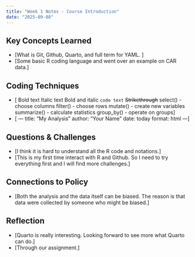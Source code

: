 ```yaml
---
title: "Week 1 Notes - Course Introduction"
date: "2025-09-08"
---
```


## Key Concepts Learned
- [What is Git, Github, Quarto, and full term for YAML. ]
- [Some basic R coding language and went over an example on CAR data.]

## Coding Techniques
- [ Bold text
    Italic text
    Bold and italic
    `code text`
    ~~Strikethrough~~
    select() - choose columns
    filter() - choose rows
    mutate() - create new variables
    summarize() - calculate statistics
    group_by() - operate on groups]
- [ ---
    title: "My Analysis" 
    author: "Your Name"
    date: today
    format: html
    ---]

## Questions & Challenges
- [I think it is hard to understand all the R code and notations.]
- [This is my first time interact with R and Github. So I need to try everything first and I will find more challenges.]

## Connections to Policy
- [Both the analysis and the data itself can be biased. The reason is that data were collected by someone who might be biased.]

## Reflection
- [Quarto is really interesting. Looking forward to see more what Quarto can do.]
- [Through our assignment.]
